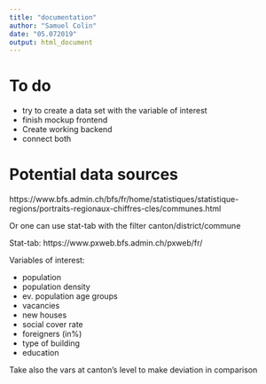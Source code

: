 ```yaml
---
title: "documentation"
author: "Samuel Colin"
date: "05.072019"
output: html_document
---
```


# To do

  - try to create a data set with the variable of interest
  - finish mockup frontend
  - Create working backend
  - connect both

# Potential data sources

https://www.bfs.admin.ch/bfs/fr/home/statistiques/statistique-regions/portraits-regionaux-chiffres-cles/communes.html

Or one can use stat-tab with the filter canton/district/commune

Stat-tab: https://www.pxweb.bfs.admin.ch/pxweb/fr/

Variables of interest:

  - population
  - population density
  - ev. population age groups
  - vacancies
  - new houses
  - social cover rate
  - foreigners (in%)
  - type of building
  - education
  
Take also the vars at canton's level to make deviation in comparison